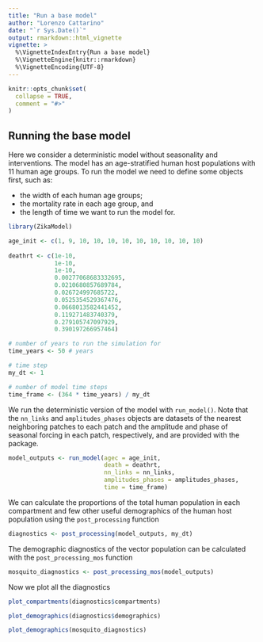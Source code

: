 ```yaml
---
title: "Run a base model"
author: "Lorenzo Cattarino"
date: "`r Sys.Date()`"
output: rmarkdown::html_vignette
vignette: >
  %\VignetteIndexEntry{Run a base model}
  %\VignetteEngine{knitr::rmarkdown}
  %\VignetteEncoding{UTF-8}
---
```


```r
knitr::opts_chunk$set(
  collapse = TRUE,
  comment = "#>"
)
```

## Running the base model
Here we consider a deterministic model without seasonality and interventions. The model has an age-stratified human host populations with 11 human age groups. To run the model we need to define some objects first, such as:

* the width of each human age groups;
* the mortality rate in each age group, and
* the length of time we want to run the model for.

```r
library(ZikaModel)

age_init <- c(1, 9, 10, 10, 10, 10, 10, 10, 10, 10, 10)
  
deathrt <- c(1e-10, 
             1e-10, 
             1e-10, 
             0.00277068683332695, 
             0.0210680857689784,
             0.026724997685722,
             0.0525354529367476,
             0.0668013582441452,
             0.119271483740379,
             0.279105747097929,
             0.390197266957464)

# number of years to run the simulation for
time_years <- 50 # years

# time step
my_dt <- 1

# number of model time steps
time_frame <- (364 * time_years) / my_dt
```

We run the deterministic version of the model with `run_model()`. Note that the `nn_links` and `amplitudes_phases` objects are datasets of the nearest neighboring patches to each patch and the amplitude and phase of seasonal forcing in each patch, respectively, and are provided with the package.

```r
model_outputs <- run_model(agec = age_init,
                           death = deathrt,
                           nn_links = nn_links,
                           amplitudes_phases = amplitudes_phases,
                           time = time_frame)
```

We can calculate the proportions of the total human population in each compartment 
and few other useful demographics of the human host population using the `post_processing` function

```r
diagnostics <- post_processing(model_outputs, my_dt)
```

The demographic diagnostics of the vector population can be calculated with the `post_processing_mos` function

```r
mosquito_diagnostics <- post_processing_mos(model_outputs)
```

Now we plot all the diagnostics

```r
plot_compartments(diagnostics$compartments)
```

```r
plot_demographics(diagnostics$demographics)
```

```r
plot_demographics(mosquito_diagnostics)
```
